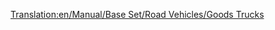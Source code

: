 [[Translation:en/Manual/Base Set/Road Vehicles/Goods Trucks]]
{{hu/Navbox Közúti járművek}}
{{hu/Közúti járművek|name     = Balogh áruszállító
  |img      =en/Balogh Goods Truck.png|price    = £4,387 ($8,774) 
  |speed    = 48 km/h (30 mph)
  |annual   = £421 ($842)
  |designed = 1936
  |life     = 15
  |capacity = 14 láda [[hu/Manual/Base Set/Cargos/Áru|áru]]
}}
{{hu/Közúti járművek|name     = Craighead áruszállító
  |img      =en/Craighead Goods Truck.png|price    = £5,330 ($10,660) 
  |speed    = 88 km/h (55 mph)
  |annual   = £787 ($1,574)
  |designed = 1974
  |life     = 15
  |capacity = 16 láda [[hu/Manual/Base Set/Cargos/Áru|áru]]
}}
{{hu/Közúti járművek|name     = Goss áruszállító
  |img      =en/Goss Goods Truck.png|price    = £5,740 ($11,480)  
  |speed    = 112 km/h (70 mph)
  |annual   = £1,125 ($2,250)
  |designed = 2005
  |life     = 15
  |capacity = 18 láda [[hu/Manual/Base Set/Cargos/Áru|áru]]
}}